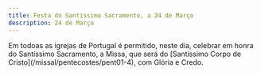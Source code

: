 ```yaml
---
title: Festa do Santíssimo Sacramento, a 24 de Março
description: 24 de Março
---
```


<aside>
  Em todoas as igrejas de Portugal é permitido, neste dia, celebrar em honra do
  Santíssimo Sacramento, a Missa, que será do [Santíssimo Corpo de
  Cristo](/missal/pentecostes/pent01-4), com Glória e Credo.
</aside>
